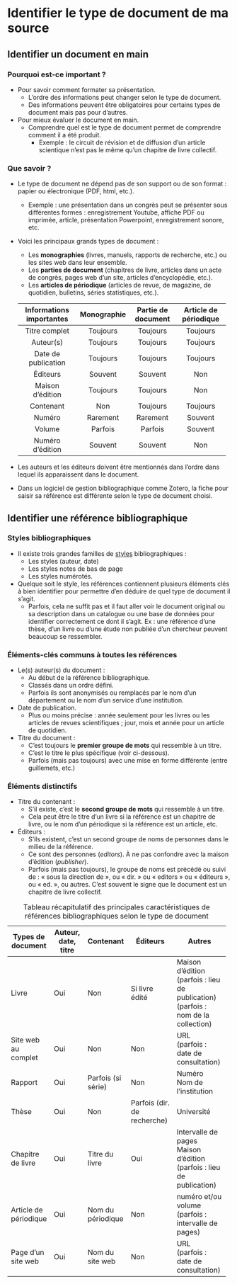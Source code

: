 # Identifier le type de document de ma source {#sec-identifierdocument}

## Identifier un document en main

### Pourquoi est-ce important ?

-   Pour savoir comment formater sa présentation.
    -   L'ordre des informations peut changer selon le type de document.
    -   Des informations peuvent être obligatoires pour certains types de document mais pas pour d'autres.
-   Pour mieux évaluer le document en main.
    -   Comprendre quel est le type de document permet de comprendre comment il a été produit.
        -   Exemple : le circuit de révision et de diffusion d'un article scientique n'est pas le même qu'un chapitre de livre collectif.

### Que savoir ?

-   Le type de document ne dépend pas de son support ou de son format : papier ou électronique (PDF, html, etc.).

    -   Exemple : une présentation dans un congrès peut se présenter sous différentes formes : enregistrement Youtube, affiche PDF ou imprimée, article, présentation Powerpoint, enregistrement sonore, etc.

-   Voici les principaux grands types de document :

    -   Les **monographies** (livres, manuels, rapports de recherche, etc.) ou les sites web dans leur ensemble.
    -   Les **parties de document** (chapitres de livre, articles dans un acte de congrès, pages web d'un site, articles d'encyclopédie, etc.).
    -   Les **articles de périodique** (articles de revue, de magazine, de quotidien, bulletins, séries statistiques, etc.).

    +--------------------------+---------------+--------------------+-----------------------+
    | Informations importantes | Monographie   | Partie de document | Article de périodique |
    +:========================:+:=============:+:==================:+:=====================:+
    | Titre complet            | Toujours      | Toujours           | Toujours              |
    +--------------------------+---------------+--------------------+-----------------------+
    | Auteur(s)                | Toujours      | Toujours           | Toujours              |
    +--------------------------+---------------+--------------------+-----------------------+
    | Date de publication      | Toujours      | Toujours           | Toujours              |
    +--------------------------+---------------+--------------------+-----------------------+
    | Éditeurs                 | Souvent       | Souvent            | Non                   |
    +--------------------------+---------------+--------------------+-----------------------+
    | Maison d'édition         | Toujours      | Toujours           | Non                   |
    +--------------------------+---------------+--------------------+-----------------------+
    | Contenant                | Non           | Toujours           | Toujours              |
    +--------------------------+---------------+--------------------+-----------------------+
    | Numéro                   | Rarement      | Rarement           | Souvent               |
    +--------------------------+---------------+--------------------+-----------------------+
    | Volume                   | Parfois       | Parfois            | Souvent               |
    +--------------------------+---------------+--------------------+-----------------------+
    | Numéro d'édition         | Souvent       | Souvent            | Non                   |
    +--------------------------+---------------+--------------------+-----------------------+

-   Les auteurs et les éditeurs doivent être mentionnés dans l'ordre dans lequel ils apparaissent dans le document.

-   Dans un logiciel de gestion bibliographique comme Zotero, la fiche pour saisir sa référence est différente selon le type de document choisi.

## Identifier une référence bibliographique

### Styles bibliographiques

-   Il existe trois grandes familles de [styles](#sec-citer) bibliographiques :
    -   Les styles (auteur, date)
    -   Les styles notes de bas de page
    -   Les styles numérotés.
-   Quelque soit le style, les références contiennent plusieurs éléments clés à bien identifier pour permettre d'en déduire de quel type de document il s'agit.
    -   Parfois, cela ne suffit pas et il faut aller voir le document original ou sa description dans un catalogue ou une base de données pour identifier correctement ce dont il s'agit. Ex : une référence d'une thèse, d'un livre ou d'une étude non publiée d'un chercheur peuvent beaucoup se ressembler.

### Éléments-clés communs à toutes les références

-   Le(s) auteur(s) du document :
    -   Au début de la référence bibliographique.
    -   Classés dans un ordre défini.
    -   Parfois ils sont anonymisés ou remplacés par le nom d'un département ou le nom d'un service d'une institution.
-   Date de publication.
    -   Plus ou moins précise : année seulement pour les livres ou les articles de revues scientifiques ; jour, mois et année pour un article de quotidien.
-   Titre du document :
    -   C'est toujours le **premier groupe de mots** qui ressemble à un titre.
    -   C'est le titre le plus spécifique (voir ci-dessous).
    -   Parfois (mais pas toujours) avec une mise en forme différente (entre guillemets, etc.)

### Éléments distinctifs

-   Titre du contenant :
    -   S'il existe, c'est le **second groupe de mots** qui ressemble à un titre.
    -   Cela peut être le titre d'un livre si la référence est un chapitre de livre, ou le nom d'un périodique si la référence est un article, etc.
-   Éditeurs :
    -   S'ils existent, c'est un second groupe de noms de personnes dans le milieu de la référence.
    -   Ce sont des personnes (*editors*). À ne pas confondre avec la maison d'édition (*publisher*).
    -   Parfois (mais pas toujours), le groupe de noms est précédé ou suivi de : « sous la direction de », ou « dir. » ou « editors » ou « éditeurs », ou « ed. », ou autres. C'est souvent le signe que le document est un chapitre de livre collectif.

+-----------------------+---------------------+--------------------+-----------------------------+----------------------------------+
| Types de document     | Auteur, date, titre | Contenant          | Éditeurs                    | Autres                           |
+=======================+=====================+====================+=============================+==================================+
| Livre                 | Oui                 | Non                | Si livre édité              | Maison d'édition\                |
|                       |                     |                    |                             | (parfois : lieu de publication)\ |
|                       |                     |                    |                             | (parfois : nom de la collection) |
+-----------------------+---------------------+--------------------+-----------------------------+----------------------------------+
| Site web au complet   | Oui                 | Non                | Non                         | URL\                             |
|                       |                     |                    |                             | (parfois : date de consultation) |
+-----------------------+---------------------+--------------------+-----------------------------+----------------------------------+
| Rapport               | Oui                 | Parfois (si série) | Non                         | Numéro\                          |
|                       |                     |                    |                             | Nom de l'institution             |
+-----------------------+---------------------+--------------------+-----------------------------+----------------------------------+
| Thèse                 | Oui                 | Non                | Parfois (dir. de recherche) | Université                       |
+-----------------------+---------------------+--------------------+-----------------------------+----------------------------------+
| Chapitre de livre     | Oui                 | Titre du livre     | Oui                         | Intervalle de pages\             |
|                       |                     |                    |                             | Maison d'édition\                |
|                       |                     |                    |                             | (parfois : lieu de publication)  |
+-----------------------+---------------------+--------------------+-----------------------------+----------------------------------+
| Article de périodique | Oui                 | Nom du périodique  | Non                         | numéro et/ou volume\             |
|                       |                     |                    |                             | (parfois : intervalle de pages)  |
+-----------------------+---------------------+--------------------+-----------------------------+----------------------------------+
| Page d'un site web    | Oui                 | Nom du site web    | Non                         | URL\                             |
|                       |                     |                    |                             | (parfois : date de consultation) |
+-----------------------+---------------------+--------------------+-----------------------------+----------------------------------+

: Tableau récapitulatif des principales caractéristiques de références bibliographiques selon le type de document
